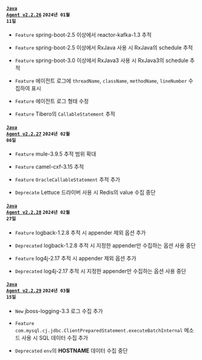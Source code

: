 #### <code class='changelog-service'><a href="https://docs.whatap.io/release-notes/java/java-2_2_26">Java Agent v2.2.26</a></code> <code class='changelog-date'>2024년 01월 11일</code>

- <code class="Feature">Feature</code> spring-boot-2.5 이상에서 reactor-kafka-1.3 추적

- <code class="Feature">Feature</code> spring-boot-2.5 이상에서 RxJava 사용 시 RxJava의 schedule 추적

- <code class="Feature">Feature</code> spring-boot-3.0 이상에서 RxJava3 사용 시 RxJava3의 schedule 추적

- <code class="Feature">Feature</code> 에이전트 로그에 <code>threadName</code>, <code>className</code>, <code>methodName</code>, <code>lineNumber</code> 수집하여 표시

- <code class="Feature">Feature</code> 에이전트 로그 형태 수정

- <code class="Feature">Feature</code> Tibero의 <code>CallableStatement</code> 추적

#### <code class='changelog-service'><a href="https://docs.whatap.io/release-notes/java/java-2_2_27">Java Agent v2.2.27</a></code> <code class='changelog-date'>2024년 02월 06일</code>

- <code class="Feature">Feature</code> mule-3.9.5 추적 범위 확대

- <code class="Feature">Feature</code> camel-cxf-3.15 추적

- <code class="Feature">Feature</code> <code>OracleCallableStatement</code> 추적 추가

- <code class="Deprecate">Deprecate</code> Lettuce 드라이버 사용 시 Redis의 value 수집 중단

#### <code class='changelog-service'><a href="https://docs.whatap.io/release-notes/java/java-2_2_28">Java Agent v2.2.28</a></code> <code class='changelog-date'>2024년 02월 27일</code>

- <code class="Feature">Feature</code> logback-1.2.8 추적 시 appender 제외 옵션 추가

- <code class="Deprecated">Deprecated</code> logback-1.2.8 추적 시 지정한 appender만 수집하는 옵션 사용 중단

- <code class="Feature">Feature</code> log4j-2.17 추적 시 appender 제외 옵션 추가

- <code class="Deprecated">Deprecated</code> log4j-2.17 추적 시 지정한 appender만 수집하는 옵션 사용 중단

#### <code class='changelog-service'><a href="https://docs.whatap.io/release-notes/java/java-2_2_29">Java Agent v2.2.29</a></code> <code class='changelog-date'>2024년 03월 15일</code>

- <code class="New">New</code> jboss-logging-3.3 로그 수집 추가

- <code class="Feature">Feature</code> <code>com.mysql.cj.jdbc.ClientPreparedStatement.executeBatchInternal</code> 메소드 사용 시 SQL 데이터 수집 추가

- <code class="Deprecated">Deprecated</code> <code>env</code>의 <b>HOSTNAME</b> 데이터 수집 중단

